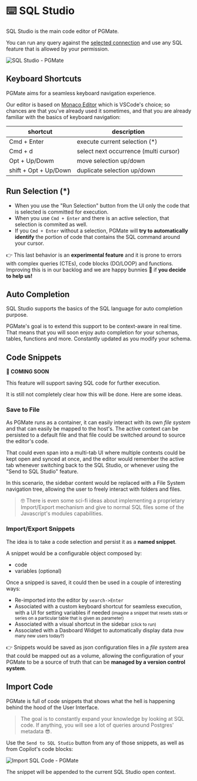 # ⌨️ SQL Studio

SQL Studio is the main code editor of PGMate.

You can run any query against the [selected connection](./connections-manager#switching-connections) and use any SQL feature that is allowed by your permission.

![SQL Studio - PGMate](/img/docs/sql-studio/sql-studio.gif)

## Keyboard Shortcuts

PGMate aims for a seamless keyboard navigation experience.

Our editor is based on [Monaco Editor](https://microsoft.github.io/monaco-editor/) which is VSCode's choice; so chances are that you've already used it sometimes, and that you are already familiar with the basics of keyboard navigation:

| shortcut              | description                           |
| --------------------- | ------------------------------------- |
| Cmd + Enter           | execute current selection (\*)        |
| Cmd + d               | select next occurrence (multi cursor) |
| Opt + Up/Dowm         | move selection up/down                |
| shift + Opt + Up/Down | duplicate selection up/down           |

## Run Selection (\*)

- When you use the "Run Selection" button from the UI only the code that is selected is committed for execution.
- When you use `Cmd + Enter` and there is an active selection, that selection is commited as well.
- If you `Cmd + Enter` without a selection, PGMate will **try to automatically identify** the portion of code that contains the SQL command around your cursor.

👉 This last behavior is an **experimental feature** and it is prone to errors with complex queries (CTEs), code blocks (DO/LOOP) and functions. Improving this is in our backlog and we are happy bunnies 🐰 if **you decide to help us!**

## Auto Completion

SQL Studio supports the basics of the SQL language for auto completion purpose.

PGMate's goal is to extend this support to be context-aware in real time. That means that you will soon enjoy auto completion for your schemas, tables, functions and more. Constantly updated as you modify your schema.

## Code Snippets

**🚧 COMING SOON**

This feature will support saving SQL code for further execution.

It is still not completely clear how this will be done. Here are some ideas.

### Save to File

As PGMate runs as a container, it can easily interact with its own _file system_ and that can easily be mapped to the host's. The active context can be persisted to a default file and that file could be switched around to source the editor's code.

That could even span into a multi-tab UI where multiple contexts could be kept open and synced at once, and the editor would remember the active tab whenever switching back to the SQL Studio, or whenever using the "Send to SQL Studio" feature.

In this scenario, the sidebar content would be replaced with a File System navigation tree, allowing the user to freely interact with folders and files.

> 🤓 There is even some sci-fi ideas about implementing a proprietary Import/Export mechanism and give to normal SQL files some of the Javascript's modules capabilities.

### Import/Export Snippets

The idea is to take a code selection and persist it as a **named snippet**.

A snippet would be a configurable object composed by:

- code
- variables (optional)

Once a snipped is saved, it could then be used in a couple of interesting ways:

- Re-imported into the editor by `search->Enter`
- Associated with a custom keyboard shortcut for seamless execution, with a UI for setting variables if needed
  <small>
    (imagine a snippet that resets stats or series on a particular table that is
    given as parameter)
  </small>
- Associated with a visual shortcut in the sidebar
  <small>(click to run)</small>
- Associated with a Dasboard Widget to automatically display data
  <small>(how many new users today?)</small>

👉 Snippets would be saved as json configuration files in a _file system_ area that could be mapped out as a volume, allowing the configuration of your PGMate to be a source of truth that can be **managed by a version control system**.

## Import Code

PGMate is full of code snippets that shows what the hell is happening behind the hood of the User Interface.

> The goal is to constantly expand your knowledge by looking at SQL code. If anything, you will see a lot of queries around Postgres' metadata 😎.

Use the `Send to SQL Studio` button from any of those snippets, as well as from Copilot's code blocks:

![Import SQL Code - PGMate](/img/docs/sql-studio/import-sql-code.gif)

The snippet will be appended to the current SQL Studio open context.
